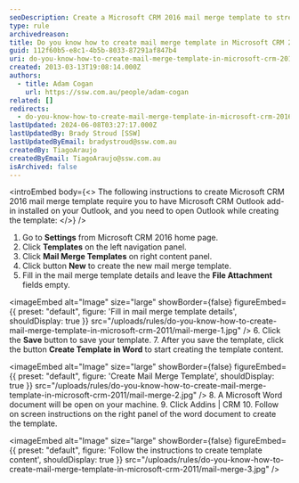```yaml
---
seoDescription: Create a Microsoft CRM 2016 mail merge template to streamline your marketing efforts and boost productivity.
type: rule
archivedreason:
title: Do you know how to create mail merge template in Microsoft CRM 2016?
guid: 112f60b5-e8c1-4b5b-8033-87291af847b4
uri: do-you-know-how-to-create-mail-merge-template-in-microsoft-crm-2011
created: 2013-03-13T19:08:14.000Z
authors:
  - title: Adam Cogan
    url: https://ssw.com.au/people/adam-cogan
related: []
redirects:
  - do-you-know-how-to-create-mail-merge-template-in-microsoft-crm-2016
lastUpdated: 2024-06-08T03:27:17.000Z
lastUpdatedBy: Brady Stroud [SSW]
lastUpdatedByEmail: bradystroud@ssw.com.au
createdBy: TiagoAraujo
createdByEmail: TiagoAraujo@ssw.com.au
isArchived: false
---
```


<introEmbed
  body={<>
The following instructions to create Microsoft CRM 2016 mail merge template require you to have Microsoft CRM Outlook add-in installed on your Outlook, and you need to open Outlook while creating the template:
  </>}
/>
1. Go to
   **Settings** from Microsoft CRM 2016 home page.
2. Click
   **Templates** on the left navigation panel.
3. Click
   **Mail Merge Templates** on right content panel.
4. Click button
   **New** to create the new mail merge template.
5. Fill in the mail merge template details and leave the
   **File Attachment** fields empty.


<imageEmbed
  alt="Image"
  size="large"
  showBorder={false}
  figureEmbed={{
    preset: "default",
    figure: 'Fill in mail merge template details',
    shouldDisplay: true
  }}
  src="/uploads/rules/do-you-know-how-to-create-mail-merge-template-in-microsoft-crm-2011/mail-merge-1.jpg"
/>
6. Click the
**Save** button to save your template. 7. After you save the template, click the button
**Create Template in Word** to start creating the template content.


<imageEmbed
  alt="Image"
  size="large"
  showBorder={false}
  figureEmbed={{
    preset: "default",
    figure: 'Create Mail Merge Template',
    shouldDisplay: true
  }}
  src="/uploads/rules/do-you-know-how-to-create-mail-merge-template-in-microsoft-crm-2011/mail-merge-2.jpg"
/>
8. A Microsoft Word document will be open on your machine. 9. Click Addins | CRM 10. Follow on screen instructions on the right panel of the word document to create the template.


<imageEmbed
  alt="Image"
  size="large"
  showBorder={false}
  figureEmbed={{
    preset: "default",
    figure: 'Follow the instructions to create template content',
    shouldDisplay: true
  }}
  src="/uploads/rules/do-you-know-how-to-create-mail-merge-template-in-microsoft-crm-2011/mail-merge-3.jpg"
/>
